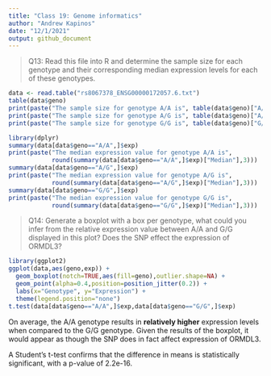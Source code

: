 ```yaml
---
title: "Class 19: Genome informatics"
author: "Andrew Kapinos"
date: "12/1/2021"
output: github_document
---
```

>Q13: Read this file into R and determine the sample size for each genotype and their corresponding median expression levels for each of these genotypes.

```r
data <- read.table("rs8067378_ENSG00000172057.6.txt")
table(data$geno)
print(paste("The sample size for genotype A/A is", table(data$geno)["A/A"]))
print(paste("The sample size for genotype A/G is", table(data$geno)["A/G"]))
print(paste("The sample size for genotype G/G is", table(data$geno)["G/G"]))

library(dplyr)
summary(data[data$geno=="A/A",]$exp)
print(paste("The median expression value for genotype A/A is",
            round(summary(data[data$geno=="A/A",]$exp)["Median"],3)))
summary(data[data$geno=="A/G",]$exp)
print(paste("The median expression value for genotype A/G is",
            round(summary(data[data$geno=="A/G",]$exp)["Median"],3)))
summary(data[data$geno=="G/G",]$exp)
print(paste("The median expression value for genotype G/G is", 
            round(summary(data[data$geno=="G/G",]$exp)["Median"],3)))
```

>Q14: Generate a boxplot with a box per genotype, what could you infer from the relative expression value between A/A and G/G displayed in this plot? Does the SNP effect the expression of ORMDL3?

```r
library(ggplot2)
ggplot(data,aes(geno,exp)) +
  geom_boxplot(notch=TRUE,aes(fill=geno),outlier.shape=NA) +
  geom_point(alpha=0.4,position=position_jitter(0.2)) +
  labs(x="Genotype", y="Expression") +
  theme(legend.position="none")
t.test(data[data$geno=="A/A",]$exp,data[data$geno=="G/G",]$exp)
```

On average, the A/A genotype results in **relatively higher** expression levels when compared to the G/G genotype. Given the results of the boxplot, it would appear as though the SNP does in fact affect expression of ORMDL3.

A Student's t-test confirms that the difference in means is statistically significant, with a p-value of 2.2e-16.
